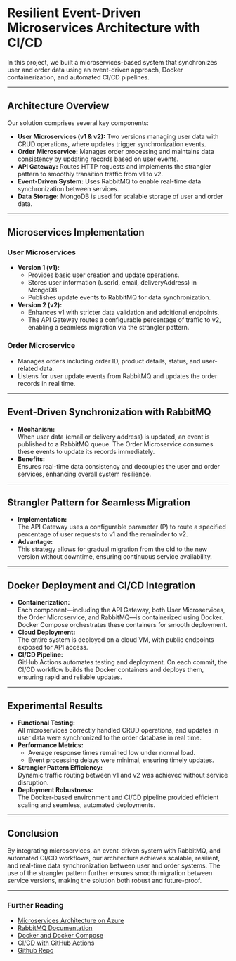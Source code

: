 <Cover
  src="/Microservices.jpg"
  alt="Example image"
/>


# Resilient Event-Driven Microservices Architecture with CI/CD

In this project, we built a microservices-based system that synchronizes user and order data using an event-driven approach, Docker containerization, and automated CI/CD pipelines.

---

## Architecture Overview

Our solution comprises several key components:
- **User Microservices (v1 & v2):** Two versions managing user data with CRUD operations, where updates trigger synchronization events.
- **Order Microservice:** Manages order processing and maintains data consistency by updating records based on user events.
- **API Gateway:** Routes HTTP requests and implements the strangler pattern to smoothly transition traffic from v1 to v2.
- **Event-Driven System:** Uses RabbitMQ to enable real-time data synchronization between services.
- **Data Storage:** MongoDB is used for scalable storage of user and order data.

---

## Microservices Implementation

### User Microservices
- **Version 1 (v1):**
  - Provides basic user creation and update operations.
  - Stores user information (userId, email, deliveryAddress) in MongoDB.
  - Publishes update events to RabbitMQ for data synchronization.
- **Version 2 (v2):**
  - Enhances v1 with stricter data validation and additional endpoints.
  - The API Gateway routes a configurable percentage of traffic to v2, enabling a seamless migration via the strangler pattern.

### Order Microservice
- Manages orders including order ID, product details, status, and user-related data.
- Listens for user update events from RabbitMQ and updates the order records in real time.

---

## Event-Driven Synchronization with RabbitMQ

- **Mechanism:**  
  When user data (email or delivery address) is updated, an event is published to a RabbitMQ queue. The Order Microservice consumes these events to update its records immediately.
- **Benefits:**  
  Ensures real-time data consistency and decouples the user and order services, enhancing overall system resilience.

---

## Strangler Pattern for Seamless Migration

- **Implementation:**  
  The API Gateway uses a configurable parameter (P) to route a specified percentage of user requests to v1 and the remainder to v2.
- **Advantage:**  
  This strategy allows for gradual migration from the old to the new version without downtime, ensuring continuous service availability.

---

## Docker Deployment and CI/CD Integration

- **Containerization:**  
  Each component—including the API Gateway, both User Microservices, the Order Microservice, and RabbitMQ—is containerized using Docker. Docker Compose orchestrates these containers for smooth deployment.
- **Cloud Deployment:**  
  The entire system is deployed on a cloud VM, with public endpoints exposed for API access.
- **CI/CD Pipeline:**  
  GitHub Actions automates testing and deployment. On each commit, the CI/CD workflow builds the Docker containers and deploys them, ensuring rapid and reliable updates.

---

## Experimental Results

- **Functional Testing:**  
  All microservices correctly handled CRUD operations, and updates in user data were synchronized to the order database in real time.
- **Performance Metrics:**  
  - Average response times remained low under normal load.
  - Event processing delays were minimal, ensuring timely updates.
- **Strangler Pattern Efficiency:**  
  Dynamic traffic routing between v1 and v2 was achieved without service disruption.
- **Deployment Robustness:**  
  The Docker-based environment and CI/CD pipeline provided efficient scaling and seamless, automated deployments.

---

## Conclusion

By integrating microservices, an event-driven system with RabbitMQ, and automated CI/CD workflows, our architecture achieves scalable, resilient, and real-time data synchronization between user and order systems. The use of the strangler pattern further ensures smooth migration between service versions, making the solution both robust and future-proof.

---

### Further Reading

- [Microservices Architecture on Azure](https://learn.microsoft.com/en-us/azure/architecture/guide/architecture-styles/microservices)
- [RabbitMQ Documentation](https://www.rabbitmq.com/)
- [Docker and Docker Compose](https://docs.docker.com/compose/)
- [CI/CD with GitHub Actions](https://github.com/features/actions)
- [Github Repo](https://github.com/lakhwindersinghx/POC_assignment_2)
